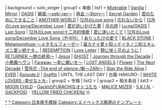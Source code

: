 {{Navbox Musical artist
| name   = Gackt
| state      = collapsed
| title  = {{#if:{{{1|}}}|{{{1|}}}|[[GACKT]]}}
| background = solo_singer
| group1 = 单曲
|  list1 = [[Mizérable]] &#124; [[Vanilla (GACKT单曲)|Vanilla]] &#124; [[Mirror (GACKT单曲)|Mirror]] &#124; [[OASIS (GACKT单曲)|OASIS]] &#124; [[鶺鴒 〜seki-ray〜]] &#124; [[再会 〜Story〜]] &#124; [[Secret Garden (GACKT单曲)|Secret Garden]] &#124; [[君のためにできること (GACKT单曲)|君のためにできること]] &#124; [[ANOTHER WORLD (Gackt单曲)|ANOTHER WORLD]] &#124; [[12月のLove song]] &#124; [[忘れないから]] &#124; [[12月のLove song|12月のLove song/December Love]] &#124; [[君が追いかけた夢]] &#124; [[月の詩]] &#124; [[Lu:na/OASIS]] &#124; [[Last Song]] &#124; [[12月のLove song|12月のLove song/十二月的情歌]] &#124; [[君に逢いたくて]] &#124; [[12月のLove song|12月のLove song/December Love Song〈한국어〉]] &#124; [[ありったけの愛で]] &#124; [[BLACK STONE (GACKT单曲)|BLACK STONE]] &#124; [[Metamorphoze 〜メタモルフォーゼ〜]] &#124; [[届カナイ愛ト知ッテイタノニ抑エキレズニ愛シ続ケタ…]] &#124; [[REDEMPTION]] &#124; [[Love Letter (GACKT单曲)|Love Letter]] &#124; [[野に咲く花のように (GACKT单曲)|野に咲く花のように]] &#124; [[RETURNER 〜闇の終焉〜]] &#124; [[Jesus]] &#124; [[GHOST (GACKT单曲)|GHOST]] &#124; [[Journey through the Decade]] &#124; [[小悪魔ヘヴン]] &#124; [[Faraway 〜星に願いを〜]] &#124; [[LOST ANGELS (GACKT单曲)|LOST ANGELS]] &#124; [[Flower (GACKT单曲)|Flower]] &#124; [[The Next Decade]] &#124; [[雪月花 -The end of silence-/斬〜ZAN〜]] &#124; [[Stay the Ride Alive]] &#124; [[EVER]] &#124; [[Episode.0]] &#124; [[Graffiti (曲)|Graffiti]] &#124; UNTIL THE LAST DAY &#124; 白露-HAKURO- &#124; [[WHITE LOVERS -幸せなトキ-]]
| group2 = 专辑
|  list2 = {{Navbox Musical artist|child
| group1 = 原创
|  list1 = [[MARS (GACKT专辑)|MARS]] &#124; [[Rebirth]] &#124; [[MOON (GACKT专辑)|MOON]] &#124; [[Crescent (GACKT专辑)|Crescent]] &#124; [[Love Letter (GACKT专辑)|Love Letter]] &#124; [[DIABOLOS]] &#124; [[RE:BORN]]
| group2 = 企画
|  list2 = [[Mizérable]] &#124; [[THE SIXTH DAY 〜SINGLE COLLECTION〜]] &#124; [[THE SEVENTH NIGHT 〜UNPLUGGED〜]] &#124; [[0079-0088]] &#124; [[ARE YOU "FRIED CHICKENz"??]] &#124; [[THE ELEVENTH DAY 〜SINGLE COLLECTION〜]]}}
| group3 = 相关条目
|  list3 = [[MOON CHILD (映画)|MOON CHILD]] - [[GacktのFURACHIなオトコたち]] - [[MALICE MIZER]] - [[S.K.I.N.]] - [[GACKPOID]] - [[YELLOW FRIED CHICKENz]]
}}<noinclude>
{{DEFAULTSORT:Gackt}}
[[Category:GACKTの楽曲|*]]
[[Category:GACKT专辑|*]]
[[Category:日本歌手模板]]
[[Category:エイベックス関連のテンプレート]]
</noinclude>